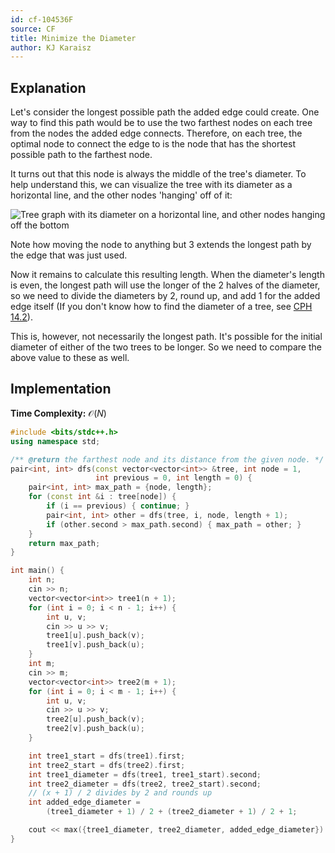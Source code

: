 ```yaml
---
id: cf-104536F
source: CF
title: Minimize the Diameter
author: KJ Karaisz
---
```


## Explanation

Let's consider the longest possible path the added edge could create. One way to find this path would be to use the two farthest nodes on each tree from the nodes the added edge connects.
Therefore, on each tree, the optimal node to connect the edge to is the node that has the shortest possible path to the farthest node.

It turns out that this node is always the middle of the tree's diameter. To help understand this, we can visualize the tree with its diameter as a horizontal line, and the other nodes
'hanging' off of it:

![Tree graph with its diameter on a horizontal line, and other nodes hanging off the bottom](<cf-104536F/graph.png>)

Note how moving the node to anything but 3 extends the longest path by the edge that was just used.

Now it remains to calculate this resulting length. When the diameter's length is even, the longest path will use the longer of the 2 halves of the diameter,
so we need to divide the diameters by 2, round up, and add 1 for the added edge itself (If you don't know how to find the diameter of a tree, see [CPH 14.2](/CPH.pdf#page=145)).

This is, however, not necessarily the longest path. It's possible for the initial diameter of either of the two trees to be longer. So we need to compare the above value to these as well.

## Implementation

**Time Complexity:** $\mathcal{O}(N)$

<LanguageSection>
<CPPSection>

```cpp
#include <bits/stdc++.h>
using namespace std;

/** @return the farthest node and its distance from the given node. */
pair<int, int> dfs(const vector<vector<int>> &tree, int node = 1,
                   int previous = 0, int length = 0) {
	pair<int, int> max_path = {node, length};
	for (const int &i : tree[node]) {
		if (i == previous) { continue; }
		pair<int, int> other = dfs(tree, i, node, length + 1);
		if (other.second > max_path.second) { max_path = other; }
	}
	return max_path;
}

int main() {
	int n;
	cin >> n;
	vector<vector<int>> tree1(n + 1);
	for (int i = 0; i < n - 1; i++) {
		int u, v;
		cin >> u >> v;
		tree1[u].push_back(v);
		tree1[v].push_back(u);
	}
	int m;
	cin >> m;
	vector<vector<int>> tree2(m + 1);
	for (int i = 0; i < m - 1; i++) {
		int u, v;
		cin >> u >> v;
		tree2[u].push_back(v);
		tree2[v].push_back(u);
	}

	int tree1_start = dfs(tree1).first;
	int tree2_start = dfs(tree2).first;
	int tree1_diameter = dfs(tree1, tree1_start).second;
	int tree2_diameter = dfs(tree2, tree2_start).second;
	// (x + 1) / 2 divides by 2 and rounds up
	int added_edge_diameter =
	    (tree1_diameter + 1) / 2 + (tree2_diameter + 1) / 2 + 1;

	cout << max({tree1_diameter, tree2_diameter, added_edge_diameter}) << endl;
}
```

</CPPSection>
</LanguageSection>

